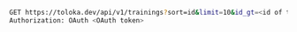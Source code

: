 ```bash
GET https://toloka.dev/api/v1/trainings?sort=id&limit=10&id_gt=<id of the last training from the previous response>
Authorization: OAuth <OAuth token>
```